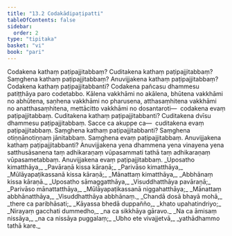 ```yaml
---
title: "13.2 Codakādipaṭipatti"
tableOfContents: false
sidebar:
  order: 2
type: "tipitaka"
basket: "vi"
book: "pari"
---
```



<DynamicBreadcrumb />

<Division number="363" book="pari" e="ch" v="5" p="283">

<Paragraph number="1798" book="pari">
Codakena kathaṃ paṭipajjitabbaṃ? Cuditakena kathaṃ paṭipajjitabbaṃ? Saṃghena kathaṃ paṭipajjitabbaṃ? Anuvijjakena kathaṃ paṭipajjitabbaṃ? Codakena kathaṃ paṭipajjitabbanti? Codakena pañcasu dhammesu patiṭṭhāya paro codetabbo. Kālena vakkhāmi no akālena, bhūtena vakkhāmi no abhūtena, saṇhena vakkhāmi no pharusena, atthasaṃhitena vakkhāmi no anatthasaṃhitena, mettācitto vakkhāmi no dosantaroti—  codakena evaṃ paṭipajjitabbaṃ. Cuditakena kathaṃ paṭipajjitabbanti? Cuditakena dvīsu dhammesu paṭipajjitabbaṃ. Sacce ca akuppe ca—  cuditakena evaṃ paṭipajjitabbaṃ. Saṃghena kathaṃ paṭipajjitabbanti? Saṃghena otiṇṇānotiṇṇaṃ jānitabbaṃ. Saṃghena evaṃ paṭipajjitabbaṃ. Anuvijjakena kathaṃ paṭipajjitabbanti? Anuvijjakena yena dhammena yena vinayena yena satthusāsanena taṃ adhikaraṇaṃ vūpasammati tathā taṃ adhikaraṇaṃ vūpasametabbaṃ. Anuvijjakena evaṃ paṭipajjitabbaṃ.
</Paragraph>

</Division>
<Division number="364" book="pari" e="ch" v="5" p="283">

<Paragraph number="1799" type="verses" book="pari">
_Uposatho kimatthāya,_  
_Pavāraṇā kissa kāraṇā;_  
_Parivāso kimatthāya,_  
_Mūlāyapaṭikassanā kissa kāraṇā;_  
_Mānattaṃ kimatthāya,_  
_Abbhānaṃ kissa kāraṇā._  

</Paragraph>

<Paragraph number="1800" type="verses" book="pari">
_Uposatho sāmaggatthāya,_  
_Visuddhatthāya pavāraṇā;_  
_Parivāso mānattatthāya,_  
_Mūlāyapaṭikassanā niggahatthāya;_  
_Mānattaṃ abbhānatthāya,_  
_Visuddhatthāya abbhānaṃ._  

</Paragraph>

<Paragraph number="1801" type="verses" book="pari">
_Chandā dosā bhayā mohā,_  
_there ca paribhāsati;_  
_Kāyassa bhedā duppañño,_  
_khato upahatindriyo;_  
_Nirayaṃ gacchati dummedho,_  
_na ca sikkhāya gāravo._  

</Paragraph>

<Paragraph number="1802" type="verses" book="pari">
_Na ca āmisaṃ nissāya,_  
_na ca nissāya puggalaṃ;_  
_Ubho ete vivajjetvā,_  
_yathādhammo tathā kare._
</Paragraph>
</Division>